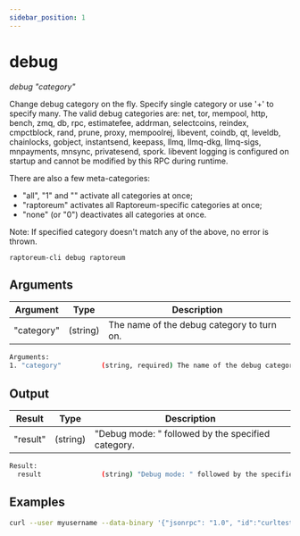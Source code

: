 ```yaml
---
sidebar_position: 1
---
```


# debug

*debug "category"*

Change debug category on the fly. Specify single category or use '+' to specify many.
The valid debug categories are: net, tor, mempool, http, bench, zmq, db, rpc, estimatefee, addrman, selectcoins, reindex, cmpctblock, rand, prune, proxy, mempoolrej, libevent, coindb, qt, leveldb, chainlocks, gobject, instantsend, keepass, llmq, llmq-dkg, llmq-sigs, mnpayments, mnsync, privatesend, spork.
libevent logging is configured on startup and cannot be modified by this RPC during runtime.

There are also a few meta-categories:
 - "all", "1" and "" activate all categories at once;
 - "raptoreum" activates all Raptoreum-specific categories at once;
 - "none" (or "0") deactivates all categories at once.

Note: If specified category doesn't match any of the above, no error is thrown.

`raptoreum-cli debug raptoreum`

<!-- <ReactPlayer playing controls url={[
    {src: `${require('./assets/placeholder.webm').default}`, type: 'video/webm'}]} /> -->


## Arguments

| Argument | Type | Description |
|--|--|--|
| "category" | (string) | The name of the debug category to turn on. |

```bash
Arguments:
1. "category"          (string, required) The name of the debug category to turn on.
```

## Output

| Result | Type | Description |
|--|--|--|
| "result" | (string) | "Debug mode: " followed by the specified category. |

```bash
Result:
  result               (string) "Debug mode: " followed by the specified category.
```


## Examples

```bash
curl --user myusername --data-binary '{"jsonrpc": "1.0", "id":"curltest", "method": "debug", "params": [raptoreum+net] }' -H 'content-type: text/plain;' http://127.0.0.1:9998/
```

